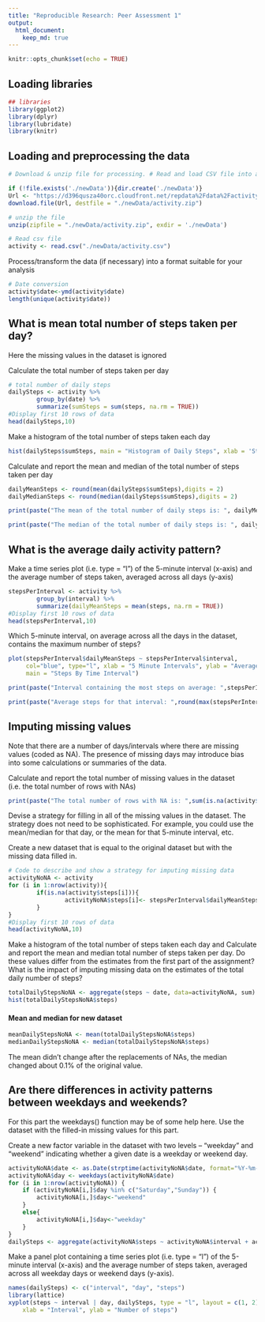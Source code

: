 ---
title: "Reproducible Research: Peer Assessment 1"
output: 
  html_document:
    keep_md: true
---

```{r setup, include=FALSE}
knitr::opts_chunk$set(echo = TRUE)
```

## Loading libraries

```{r}
## libraries
library(ggplot2)
library(dplyr)
library(lubridate)
library(knitr)
```

## Loading and preprocessing the data
```{r echo = TRUE}

# Download & unzip file for processing. # Read and load CSV file into a Data Frame.

if (!file.exists('./newData')){dir.create('./newData')}
Url <- "https://d396qusza40orc.cloudfront.net/repdata%2Fdata%2Factivity.zip"
download.file(Url, destfile = "./newData/activity.zip")

# unzip the file
unzip(zipfile = "./newData/activity.zip", exdir = './newData')

# Read csv file
activity <- read.csv("./newData/activity.csv")

```

Process/transform the data (if necessary) into a format suitable for your analysis

```{r echo=TRUE}
# Date conversion
activity$date<-ymd(activity$date)
length(unique(activity$date))
```

## What is mean total number of steps taken per day?
Here the missing values in the dataset is ignored

Calculate the total number of steps taken per day

```{r echo=TRUE}
# total number of daily steps
dailySteps <- activity %>%
        group_by(date) %>%
        summarize(sumSteps = sum(steps, na.rm = TRUE)) 
#Display first 10 rows of data
head(dailySteps,10)
```

Make a histogram of the total number of steps taken each day

```{r echo=TRUE}
hist(dailySteps$sumSteps, main = "Histogram of Daily Steps", xlab = 'Steps', col = 'pink')
```

Calculate and report the mean and median of the total number of steps taken per day

```{r echo=TRUE}
dailyMeanSteps <- round(mean(dailySteps$sumSteps),digits = 2)
dailyMedianSteps <- round(median(dailySteps$sumSteps),digits = 2)

print(paste("The mean of the total number of daily steps is: ", dailyMeanSteps))
```
```{r echo=TRUE}
print(paste("The median of the total number of daily steps is: ", dailyMedianSteps))
```
## What is the average daily activity pattern?

Make a time series plot (i.e. type = "l") of the 5-minute interval (x-axis) and the average number of steps taken, averaged across all days (y-axis)

```{r echo=TRUE}
stepsPerInterval <- activity %>%
        group_by(interval) %>%
        summarize(dailyMeanSteps = mean(steps, na.rm = TRUE)) 
#Display first 10 rows of data
head(stepsPerInterval,10)
```


Which 5-minute interval, on average across all the days in the dataset, contains the maximum number of steps?


```{r echo=TRUE}
plot(stepsPerInterval$dailyMeanSteps ~ stepsPerInterval$interval,
     col="blue", type="l", xlab = "5 Minute Intervals", ylab = "Average Number of Steps",
     main = "Steps By Time Interval")
```
```{r echo=TRUE}
print(paste("Interval containing the most steps on average: ",stepsPerInterval$interval[which.max(stepsPerInterval$dailyMeanSteps)]))
```
```{r echo=TRUE}
print(paste("Average steps for that interval: ",round(max(stepsPerInterval$dailyMeanSteps),digits=2)))

```

## Imputing missing values

Note that there are a number of days/intervals where there are missing values (coded as NA). The presence of missing days may introduce bias into some calculations or summaries of the data.

Calculate and report the total number of missing values in the dataset (i.e. the total number of rows with NAs)

```{r echo=TRUE}

print(paste("The total number of rows with NA is: ",sum(is.na(activity$steps))))
```


Devise a strategy for filling in all of the missing values in the dataset. The strategy does not need to be sophisticated. For example, you could use the mean/median for that day, or the mean for that 5-minute interval, etc.

Create a new dataset that is equal to the original dataset but with the missing data filled in.

```{r echo=TRUE}
# Code to describe and show a strategy for imputing missing data
activityNoNA <- activity  
for (i in 1:nrow(activity)){
        if(is.na(activity$steps[i])){
                activityNoNA$steps[i]<- stepsPerInterval$dailyMeanSteps[activityNoNA$interval[i] == stepsPerInterval$interval]
        }
}
#Display first 10 rows of data
head(activityNoNA,10)
```


Make a histogram of the total number of steps taken each day and Calculate and report the mean and median total number of steps taken per day. Do these values differ from the estimates from the first part of the assignment? What is the impact of imputing missing data on the estimates of the total daily number of steps?


```{r echo=TRUE}
totalDailyStepsNoNA <- aggregate(steps ~ date, data=activityNoNA, sum)
hist(totalDailyStepsNoNA$steps)
```

#### Mean and median for new dataset

```{r echo = TRUE}
meanDailyStepsNoNA <- mean(totalDailyStepsNoNA$steps)
medianDailyStepsNoNA <- median(totalDailyStepsNoNA$steps)
```


The mean didn’t change after the replacements of NAs, the median changed about 0.1% of the original value.



## Are there differences in activity patterns between weekdays and weekends?

For this part the weekdays() function may be of some help here. Use the dataset with the filled-in missing values for this part.


Create a new factor variable in the dataset with two levels – “weekday” and “weekend” indicating whether a given date is a weekday or weekend day.

```{r echo=TRUE}
activityNoNA$date <- as.Date(strptime(activityNoNA$date, format="%Y-%m-%d"))
activityNoNA$day <- weekdays(activityNoNA$date)
for (i in 1:nrow(activityNoNA)) {
    if (activityNoNA[i,]$day %in% c("Saturday","Sunday")) {
        activityNoNA[i,]$day<-"weekend"
    }
    else{
        activityNoNA[i,]$day<-"weekday"
    }
}
dailySteps <- aggregate(activityNoNA$steps ~ activityNoNA$interval + activityNoNA$day, activityNoNA, mean)
```


Make a panel plot containing a time series plot (i.e. type = "l") of the 5-minute interval (x-axis) and the average number of steps taken, averaged across all weekday days or weekend days (y-axis).

```{r echo=TRUE}
names(dailySteps) <- c("interval", "day", "steps")
library(lattice)
xyplot(steps ~ interval | day, dailySteps, type = "l", layout = c(1, 2), 
    xlab = "Interval", ylab = "Number of steps")
```


